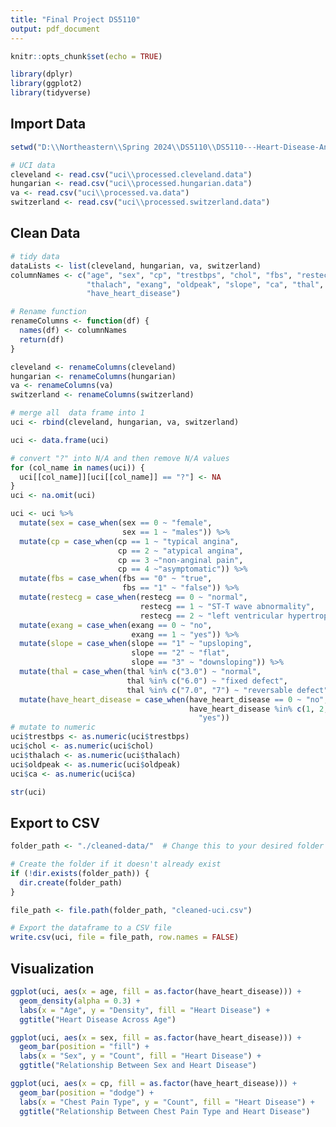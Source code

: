 ---
title: "Final Project DS5110"
output: pdf_document
---

```{r setup, include=FALSE}
knitr::opts_chunk$set(echo = TRUE)

library(dplyr)
library(ggplot2)
library(tidyverse)
```

## Import Data 
```{r}
setwd("D:\\Northeastern\\Spring 2024\\DS5110\\DS5110---Heart-Disease-Analysis\\")

# UCI data
cleveland <- read.csv("uci\\processed.cleveland.data")
hungarian <- read.csv("uci\\processed.hungarian.data")
va <- read.csv("uci\\processed.va.data")
switzerland <- read.csv("uci\\processed.switzerland.data")
```

## Clean Data
```{r}
# tidy data
dataLists <- list(cleveland, hungarian, va, switzerland)
columnNames <- c("age", "sex", "cp", "trestbps", "chol", "fbs", "restecg", 
                 "thalach", "exang", "oldpeak", "slope", "ca", "thal",
                 "have_heart_disease")

# Rename function
renameColumns <- function(df) {
  names(df) <- columnNames
  return(df)
}

cleveland <- renameColumns(cleveland)
hungarian <- renameColumns(hungarian)
va <- renameColumns(va)
switzerland <- renameColumns(switzerland)

# merge all  data frame into 1
uci <- rbind(cleveland, hungarian, va, switzerland)

uci <- data.frame(uci)

# convert "?" into N/A and then remove N/A values
for (col_name in names(uci)) {
  uci[[col_name]][uci[[col_name]] == "?"] <- NA
}
uci <- na.omit(uci)

uci <- uci %>%
  mutate(sex = case_when(sex == 0 ~ "female",
                         sex == 1 ~ "males")) %>%
  mutate(cp = case_when(cp == 1 ~ "typical angina",
                        cp == 2 ~ "atypical angina",
                        cp == 3 ~"non-anginal pain",
                        cp == 4 ~"asymptomatic")) %>%
  mutate(fbs = case_when(fbs == "0" ~ "true",
                         fbs == "1" ~ "false")) %>%
  mutate(restecg = case_when(restecg == 0 ~ "normal",
                             restecg == 1 ~ "ST-T wave abnormality",
                             restecg == 2 ~ "left ventricular hypertrophy")) %>%
  mutate(exang = case_when(exang == 0 ~ "no",
                           exang == 1 ~ "yes")) %>%
  mutate(slope = case_when(slope == "1" ~ "upsloping",
                           slope == "2" ~ "flat",
                           slope == "3" ~ "downsloping")) %>%
  mutate(thal = case_when(thal %in% c("3.0") ~ "normal",
                          thal %in% c("6.0") ~ "fixed defect",
                          thal %in% c("7.0", "7") ~ "reversable defect")) %>%
  mutate(have_heart_disease = case_when(have_heart_disease == 0 ~ "no",
                                        have_heart_disease %in% c(1, 2, 3, 4) ~ 
                                          "yes"))
# mutate to numeric 
uci$trestbps <- as.numeric(uci$trestbps)
uci$chol <- as.numeric(uci$chol)
uci$thalach <- as.numeric(uci$thalach)
uci$oldpeak <- as.numeric(uci$oldpeak)
uci$ca <- as.numeric(uci$ca)

str(uci)
```
## Export to CSV
```{r}
folder_path <- "./cleaned-data/"  # Change this to your desired folder path

# Create the folder if it doesn't already exist
if (!dir.exists(folder_path)) {
  dir.create(folder_path)
}

file_path <- file.path(folder_path, "cleaned-uci.csv")

# Export the dataframe to a CSV file
write.csv(uci, file = file_path, row.names = FALSE)
```

## Visualization 
```{r}
ggplot(uci, aes(x = age, fill = as.factor(have_heart_disease))) +
  geom_density(alpha = 0.3) +
  labs(x = "Age", y = "Density", fill = "Heart Disease") +
  ggtitle("Heart Disease Across Age")

ggplot(uci, aes(x = sex, fill = as.factor(have_heart_disease))) +
  geom_bar(position = "fill") +
  labs(x = "Sex", y = "Count", fill = "Heart Disease") +
  ggtitle("Relationship Between Sex and Heart Disease")

ggplot(uci, aes(x = cp, fill = as.factor(have_heart_disease))) +
  geom_bar(position = "dodge") +
  labs(x = "Chest Pain Type", y = "Count", fill = "Heart Disease") +
  ggtitle("Relationship Between Chest Pain Type and Heart Disease")
```